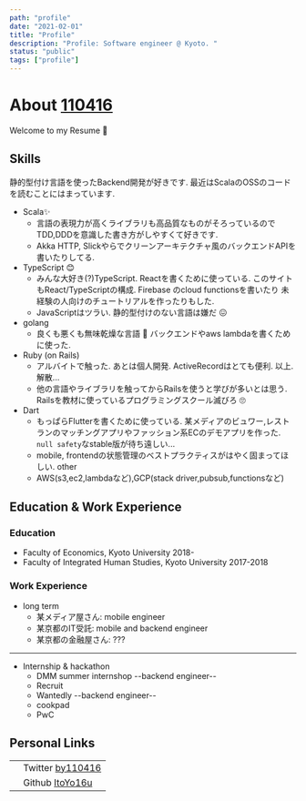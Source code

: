 ---
path: "profile"
date: "2021-02-01"
title: "Profile"
description: "Profile: Software engineer @ Kyoto. "
status: "public"
tags: ["profile"]
---

# About [110416](https://twitter.com/by110416)


Welcome to my Resume<span> 🎉</span>


## Skills

静的型付け言語を使ったBackend開発が好きです. 最近はScalaのOSSのコードを読むことにはまっています.
- Scala✨
  - 言語の表現力が高くライブラリも高品質なものがそろっているのでTDD,DDDを意識した書き方がしやすくて好きです.
  - Akka HTTP, Slickやらでクリーンアーキテクチャ風のバックエンドAPIを書いたりしてる.
- TypeScript 😊
  - みんな大好き(?)TypeScript. Reactを書くために使っている. このサイトもReact/TypeScriptの構成. 
  Firebase のcloud functionsを書いたり
  未経験の人向けのチュートリアルを作ったりもした. 
  - JavaScriptはツラい. 静的型付けのない言語は嫌だ 😖
- golang
  - 良くも悪くも無味乾燥な言語 🤔 バックエンドやaws lambdaを書くために使った.
- Ruby (on Rails)
  - アルバイトで触った. あとは個人開発. ActiveRecordはとても便利.  以上. 解散...
  - 他の言語やライブラリを触ってからRailsを使うと学びが多いとは思う. 
  Railsを教材に使っているプログラミングスクール滅びろ 🙄
- Dart
  - もっぱらFlutterを書くために使っている. 某メディアのビュワー,レストランのマッチングアプリやファッション系ECのデモアプリを作った.
   `null safety`なstable版が待ち遠しい...
  - mobile, frontendの状態管理のベストプラクティスがはやく固まってほしい.
other
  - AWS(s3,ec2,lambdaなど),GCP(stack driver,pubsub,functionsなど)

## Education & Work Experience

### Education
- Faculty of Economics, Kyoto University 2018-
- Faculty of Integrated Human Studies, Kyoto University 2017-2018

### Work Experience
- long term
  - 某メディア屋さん: mobile engineer
  - 某京都のIT受託: mobile and backend engineer
  - 某京都の金融屋さん: ???

---

- Internship & hackathon
  - DMM summer internshop --backend engineer--
  - Recruit
  - Wantedly --backend engineer--
  - cookpad 
  - PwC

## Personal Links
|||
|---|---|
|<TwitterIcon twitterId="by110416" /> |Twitter [by110416](https://twitter.com/by110416)|
|<GithubIcon githubId="ItoYo16u"/>| Github [ItoYo16u](https://github.com/ItoYo16u)|
